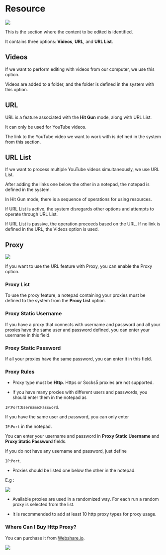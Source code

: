 
# Resource


<Image src={kaynak} />


This is the section where the content to be edited is identified.

It contains three options: **Videos**, **URL**, and **URL List**.

## Videos

If we want to perform editing with videos from our computer, we use this option.

Videos are added to a folder, and the folder is defined in the system with this option.


## URL

URL is a feature associated with the **Hit Gun** mode, along with URL List.

 
<Callout type="info" emoji="ℹ️">
  It can only be used for YouTube videos.
</Callout>


The link to the YouTube video we want to work with is defined in the system from this section.


## URL List

If we want to process multiple YouTube videos simultaneously, we use URL List.

After adding the links one below the other in a notepad, the notepad is defined in the system.

 
<Callout type="warning" emoji="⚠️">

In Hit Gun mode, there is a sequence of operations for using resources.

</Callout>


<Callout type="warning" emoji="⚠️">

If URL List is active, the system disregards other options and attempts to operate through URL List.

</Callout>

<Callout type="warning" emoji="⚠️">

If URL List is passive, the operation proceeds based on the URL. If no link is defined in the URL, the Videos option is used.

</Callout>


## Proxy

<Image src={proxy} />

If you want to use the URL feature with Proxy, you can enable the Proxy option.


### Proxy List


To use the proxy feature, a notepad containing your proxies must be defined to the system from the **Proxy List** option.


### Proxy Static Username

If you have a proxy that connects with username and password and all your proxies have the same user and password defined, you can enter your username in this field.


### Proxy Static Password

If all your proxies have the same password, you can enter it in this field.



### Proxy Rules


- Proxy type must be **Http**. Https or Socks5 proxies are not supported.

- If you have many proxies with different users and passwords, you should enter them in the notepad as 

`IP`:`Port`:`Username`:`Password`.

If you have the same user and password, you can only enter 

`IP`:`Port` in the notepad.

You can enter your username and password in **Proxy Static Username** and **Proxy Static Password** fields.

If you do not have any username and password, just define 

`IP`:`Port`.


- Proxies should be listed one below the other in the notepad.

E.g :

<Image src={proxy2} />


- Available proxies are used in a randomized way. For each run a random proxy is selected from the list. 

- It is recommended to add at least 10 http proxy types for proxy usage.


### Where Can I Buy Http Proxy?

You can purchase it from [Webshare.io](https://www.webshare.io/?referral_code=ez4c6cj8l39n).


<a href="https://www.webshare.io/?referral_code=ez4c6cj8l39n" target="_blank">
  <Image src={proxy3} width={600} height={600} />
</a>
